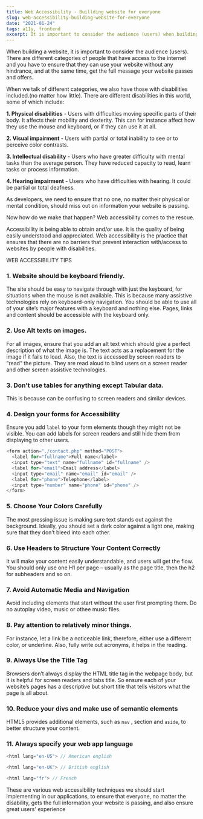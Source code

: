 ```yaml
---
title: Web Accessibility - Buillding website for everyone
slug: web-accessibility-building-website-for-everyone
date: "2021-01-24"
tags: a11y, frontend
excerpt: It is important to consider the audience (users) when building a website. There are different categories of people that have access to the internet and you have to ensure that they can use your website without any hindrance, and at the same time, get the full message your website passes and offers.
---
```


When building a website, it is important to consider the audience (users). There are different categories of people that have access to the internet and you have to ensure that they can use your website without any hindrance, and at the same time, get the full message your website passes and offers.

When we talk of different categories, we also have those with disabilities included.(no matter how little). There are different disabilities in this world, some of which include:

**1. Physical disabilities** - Users with difficulties moving specific parts of their body. It affects their mobility and dexterity. This can for instance affect how they use the mouse and keyboard, or if they can use it at all.

**2. Visual impairment** - Users with partial or total inability to see or to perceive color contrasts.

**3. Intellectual disability** - Users who have greater difficulty with mental tasks than the average person. They have reduced capacity to read, learn tasks or process information.

**4. Hearing impairment** - Users who have difficulties with hearing. It could be partial or total deafness.

As developers, we need to ensure that no one, no matter their physical or mental condition, should miss out on information your website is passing.

Now how do we make that happen? Web accessibility comes to the rescue.

Accessibility is being able to obtain and/or use. It is the quality of being easily understood and appreciated. Web accessibility is the practice that ensures that there are no barriers that prevent interaction with/access to websites by people with disabilities.

WEB ACCESSIBILITY TIPS

### 1. Website should be keyboard friendly.

The site should be easy to navigate through with just the keyboard, for situations when the mouse is not available. This is because many assistive technologies rely on keyboard-only navigation. You should be able to use all of your site’s major features with a keyboard and nothing else. Pages, links and content should be accessible with the keyboard only.

### 2. Use Alt texts on images.

For all images, ensure that you add an alt text which should give a perfect description of what the image is. The text acts as a replacement for the image if it fails to load. Also, the text is accessed by screen readers to “read” the picture. They are read aloud to blind users on a screen reader and other screen assistive technologies.

### 3. Don't use tables for anything except Tabular data.

This is because can be confusing to screen readers and similar devices.

### 4. Design your forms for Accessibility

Ensure you add `label` to your form elements though they might not be visible. You can add labels for screen readers and still hide them from displaying to other users.

```js
<form action="./contact.php" method="POST">
  <label for="fullname">Full name</label>
  <input type="text" name="fullname" id="fullname" />
  <label for="email">Email address</label>
  <input type="email" name="email" id="email" />
  <label for="phone">Telephone</label>
  <input type="number" name="phone" id="phone" />
</form>
```

### 5. Choose Your Colors Carefully

The most pressing issue is making sure text stands out against the background. Ideally, you should set a dark color against a light one, making sure that they don’t bleed into each other.

### 6. Use Headers to Structure Your Content Correctly

It will make your content easily understandable, and users will get the flow. You should only use one H1 per page – usually as the page title, then the h2 for subheaders and so on.

### 7. Avoid Automatic Media and Navigation

Avoid including elements that start without the user first prompting them. Do no autoplay video, music or othee music files.

### 8. Pay attention to relatively minor things.

For instance, let a link be a noticeable link, therefore, either use a different color, or underline. Also, fully write out acronyms, it helps in the reading.

### 9. Always Use the Title Tag

Browsers don’t always display the HTML title tag in the webpage body, but it is helpful for screen readers and tabs title. So ensure each of your website’s pages has a descriptive but short title that tells visitors what the page is all about.

### 10. Reduce your divs and make use of semantic elements

HTML5 provides additional elements, such as `nav` , section and `aside`, to better structure your content.

### 11. Always specify your web app language

```js
<html lang="en-US"> // American english
```

```js
<html lang="en-UK"> // British english
```

```js
<html lang="fr"> // French
```

These are various web accessibility techniques we should start implementing in our applications, to ensure that everyone, no matter the disability, gets the full information your website is passing, and also ensure great users' experience

